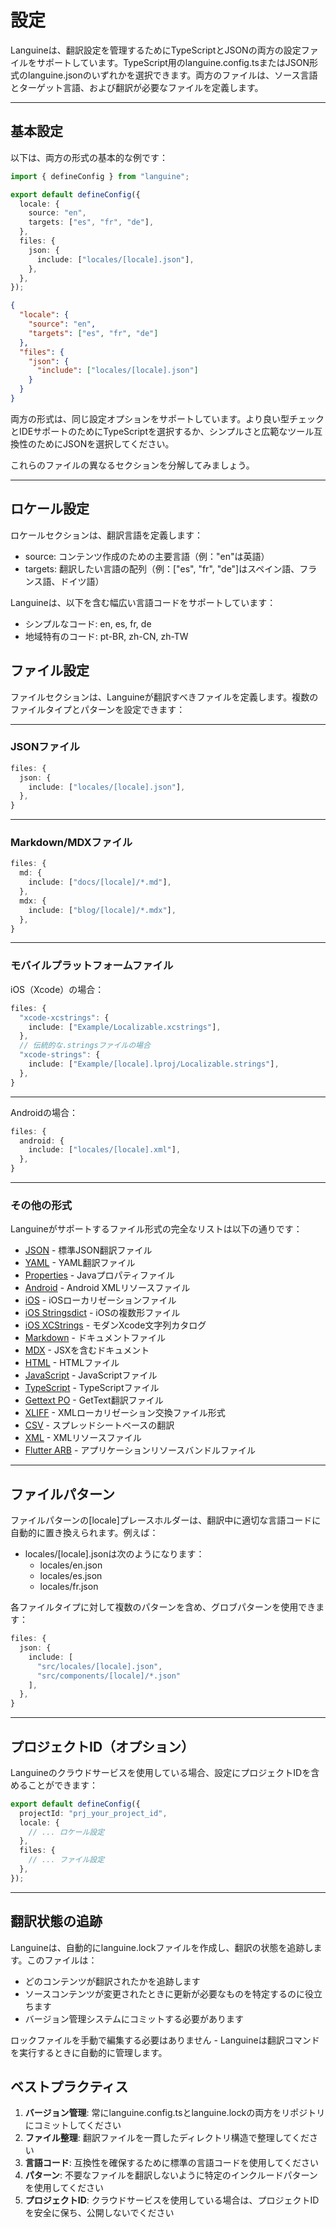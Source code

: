 # 設定

Languineは、翻訳設定を管理するためにTypeScriptとJSONの両方の設定ファイルをサポートしています。TypeScript用のlanguine.config.tsまたはJSON形式のlanguine.jsonのいずれかを選択できます。両方のファイルは、ソース言語とターゲット言語、および翻訳が必要なファイルを定義します。

---

## 基本設定

以下は、両方の形式の基本的な例です：

```typescript title="languine.config.ts"
import { defineConfig } from "languine";

export default defineConfig({
  locale: {
    source: "en",
    targets: ["es", "fr", "de"],
  },
  files: {
    json: {
      include: ["locales/[locale].json"],
    },
  },
});
```

```json title="languine.json"
{
  "locale": {
    "source": "en",
    "targets": ["es", "fr", "de"]
  },
  "files": {
    "json": {
      "include": ["locales/[locale].json"]
    }
  }
}
```

両方の形式は、同じ設定オプションをサポートしています。より良い型チェックとIDEサポートのためにTypeScriptを選択するか、シンプルさと広範なツール互換性のためにJSONを選択してください。

これらのファイルの異なるセクションを分解してみましょう。

---

## ロケール設定

ロケールセクションは、翻訳言語を定義します：

- source: コンテンツ作成のための主要言語（例："en"は英語）
- targets: 翻訳したい言語の配列（例：["es", "fr", "de"]はスペイン語、フランス語、ドイツ語）

Languineは、以下を含む幅広い言語コードをサポートしています：
- シンプルなコード: en, es, fr, de
- 地域特有のコード: pt-BR, zh-CN, zh-TW

## ファイル設定

ファイルセクションは、Languineが翻訳すべきファイルを定義します。複数のファイルタイプとパターンを設定できます：

---

### JSONファイル
```typescript
files: {
  json: {
    include: ["locales/[locale].json"],
  },
}
```

---

### Markdown/MDXファイル
```typescript
files: {
  md: {
    include: ["docs/[locale]/*.md"],
  },
  mdx: {
    include: ["blog/[locale]/*.mdx"],
  },
}
```

---

### モバイルプラットフォームファイル

iOS（Xcode）の場合：
```typescript
files: {
  "xcode-xcstrings": {
    include: ["Example/Localizable.xcstrings"],
  },
  // 伝統的な.stringsファイルの場合
  "xcode-strings": {
    include: ["Example/[locale].lproj/Localizable.strings"],
  },
}
```

---

Androidの場合：
```typescript
files: {
  android: {
    include: ["locales/[locale].xml"],
  },
}
```

---

### その他の形式

Languineがサポートするファイル形式の完全なリストは以下の通りです：

- [JSON](/docs/json) - 標準JSON翻訳ファイル
- [YAML](/docs/yaml) - YAML翻訳ファイル
- [Properties](/docs/properties) - Javaプロパティファイル
- [Android](/docs/android) - Android XMLリソースファイル
- [iOS](/docs/ios) - iOSローカリゼーションファイル
- [iOS Stringsdict](/docs/xcode-stringsdict) - iOSの複数形ファイル
- [iOS XCStrings](/docs/xcode-xcstrings) - モダンXcode文字列カタログ
- [Markdown](/docs/md) - ドキュメントファイル
- [MDX](/docs/mdx) - JSXを含むドキュメント
- [HTML](/docs/html) - HTMLファイル
- [JavaScript](/docs/js) - JavaScriptファイル
- [TypeScript](/docs/ts) - TypeScriptファイル
- [Gettext PO](/docs/po) - GetText翻訳ファイル
- [XLIFF](/docs/xliff) - XMLローカリゼーション交換ファイル形式
- [CSV](/docs/csv) - スプレッドシートベースの翻訳
- [XML](/docs/xml) - XMLリソースファイル
- [Flutter ARB](/docs/arb) - アプリケーションリソースバンドルファイル

---

## ファイルパターン

ファイルパターンの[locale]プレースホルダーは、翻訳中に適切な言語コードに自動的に置き換えられます。例えば：

- locales/[locale].jsonは次のようになります：
  - locales/en.json
  - locales/es.json
  - locales/fr.json

各ファイルタイプに対して複数のパターンを含め、グロブパターンを使用できます：
```typescript
files: {
  json: {
    include: [
      "src/locales/[locale].json",
      "src/components/[locale]/*.json"
    ],
  },
}
```

---

## プロジェクトID（オプション）

Languineのクラウドサービスを使用している場合、設定にプロジェクトIDを含めることができます：

```typescript
export default defineConfig({
  projectId: "prj_your_project_id",
  locale: {
    // ... ロケール設定
  },
  files: {
    // ... ファイル設定
  },
});
```

---

## 翻訳状態の追跡

Languineは、自動的にlanguine.lockファイルを作成し、翻訳の状態を追跡します。このファイルは：

- どのコンテンツが翻訳されたかを追跡します
- ソースコンテンツが変更されたときに更新が必要なものを特定するのに役立ちます
- バージョン管理システムにコミットする必要があります

ロックファイルを手動で編集する必要はありません - Languineは翻訳コマンドを実行するときに自動的に管理します。

## ベストプラクティス

1. **バージョン管理**: 常にlanguine.config.tsとlanguine.lockの両方をリポジトリにコミットしてください
2. **ファイル整理**: 翻訳ファイルを一貫したディレクトリ構造で整理してください
3. **言語コード**: 互換性を確保するために標準の言語コードを使用してください
4. **パターン**: 不要なファイルを翻訳しないように特定のインクルードパターンを使用してください
5. **プロジェクトID**: クラウドサービスを使用している場合は、プロジェクトIDを安全に保ち、公開しないでください
